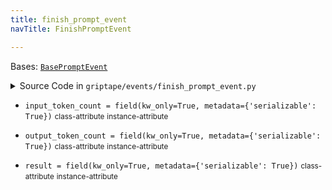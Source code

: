```yaml
---
title: finish_prompt_event
navTitle: FinishPromptEvent

---
```


<span id="griptape.events.finish_prompt_event.FinishPromptEvent"></span>

Bases:
 [`BasePromptEvent`](base_prompt_event.mdx#griptape.events.base_prompt_event.BasePromptEvent "BasePromptEvent (griptape.events.base_prompt_event.BasePromptEvent)")

<details><summary>Source Code in <code>griptape&#47;events&#47;finish_prompt_event.py</code></summary>

```python
@define
class FinishPromptEvent(BasePromptEvent):
    result: str = field(kw_only=True, metadata={"serializable": True})
    input_token_count: Optional[float] = field(kw_only=True, metadata={"serializable": True})
    output_token_count: Optional[float] = field(kw_only=True, metadata={"serializable": True})
```

</details>

-   `input_token_count = field(kw_only=True, metadata={'serializable': True})` <small>class-attribute</small> <small>instance-attribute</small>  <span id="griptape.events.finish_prompt_event.FinishPromptEvent.input_token_count"></span> 

-   `output_token_count = field(kw_only=True, metadata={'serializable': True})` <small>class-attribute</small> <small>instance-attribute</small>  <span id="griptape.events.finish_prompt_event.FinishPromptEvent.output_token_count"></span> 

-   `result = field(kw_only=True, metadata={'serializable': True})` <small>class-attribute</small> <small>instance-attribute</small>  <span id="griptape.events.finish_prompt_event.FinishPromptEvent.result"></span> 

